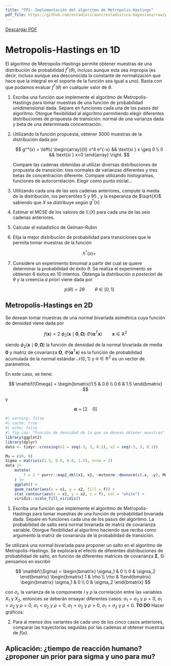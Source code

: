 ```yaml
---
title: "TP2: Implementación del algoritmo de Metropolis-Hastings"
pdf_file: https://github.com/estadisticaunr/estadistica-bayesiana/raw/pdf/trabajos_practicos/02_tp2.pdf
---
```


::: {.content-visible when-format="html"}
[Descargar PDF](%7B%7B%3C%20meta%20pdf_file%20%3E%7D%7D)
:::

# Metropolis-Hastings en 1D

El algoritmo de Metropolis-Hastings permite obtener muestras de una distribución de probabilidad $f^*(\theta)$, incluso aunque esta sea impropia (es decir, incluso aunque sea desconocida la constante de normalización que hace que la integral en el soporte de la función sea igual a uno). Basta con que podamos evaluar $f^*(\theta)$ en cualquier valor de $\theta$.

1.  Escriba una función que implemente el algoritmo de Metropolis-Hastings para tomar muestras de una función de probabilidad unidimensional dada. Separe en funciones cada una de los pasos del algoritmo. Otorgue flexibilidad al algoritmo permitiendo elegir diferentes distribuciones de propuesta de transición: normal de una varianza dada y beta de una determinada concentración.

2.  Utilizando la función propuesta, obtener 3000 muestras de la distribución dada por

    $$
    g^*(x) = 
    \left\{
    \begin{array}{ll}
        x^4 e^{-x} && \text{si } x \geq 0 \\
        0 && \text{si } x<0
        \end{array}
    \right.
    $$

    Compare las cadenas obtenidas al utilizar diversas distribuciones de propuesta de transición: tres normales de varianzas diferentes y tres betas de concentración diferente. Compare utilizando histogramas, funciones de autocorrelación. Elegir como punto inicial...

3.  Utilizando cada una de las seis cadenas anteriores, compute la media de la distribución, los percentiles 5 y 95 , y la esperanza de $\sqrt{X}$ sabiendo que $X$ se distribuye según $g^*(x)$

4.  Estimar el MCSE de los valores de $\mathbb{E}(X)$ para cada una de las seis cadenas anteriores.

5.  Calcular el estadístico de Gelman-Rubin

    <!--# https://bookdown.org/rdpeng/advstatcomp/monitoring-convergence.html -->

6.  Elija la mejor distribución de probabilidad para transiciones que le permita tomar muestras de la función

    $$
    h^*(x) = 
    $$

7.  Considere un experimento binomial a partir del cual se quiere determinar la probabilidad de éxito $\theta$. Se realiza el experimento se obtienen 6 éxitos en 10 intentos. Obtenga la distribución *a posteriori* de $\theta$ y la creencia *a priori* viene dada por

    $$
    p(\theta) = 2 \theta \qquad \theta \in [0,1]
    $$

## Metropolis-Hastings en 2D

Se desean tomar muestras de una normal bivariada asimétrica cuya función de densidad viene dada por

$$
f(\mathbf{x}) = 2\ \phi_2(\mathbf{x}\mid\mathbf{0},\mathbf{\Omega})\ \Phi(\mathbf{\alpha}^T\mathbf{x}) \qquad \mathbf{x} \in \mathbb{R}^2
$$

siendo $\phi_2(\mathbf{x}\mid\mathbf{0},\mathbf{\Omega})$ la función de densidad de la normal bivariada de media $\mathbf{0}$ y matriz de covarianza $\mathbf{\Omega}$, $\Phi(\mathbf{\alpha}^T\mathbf{x})$ es la función de probabilidad acumulada de la normal estándar $\mathcal{N}(0,1)$ y $\alpha\in\mathbb{R}^2$ es un vector de parámetros.

<!--# http://gregorygundersen.com/blog/2020/12/29/multivariate-skew-normal/ -->

En este caso, se tiene:

$$
\mathbf{\Omega} = \begin{bmatrix}1.5 & 0.6 \\ 0.6 & 1.5 \end{bmatrix}
$$

y

$$
\mathbf{\alpha} = [2\quad 0]
$$

```r
#| warning: false
#| cache: true
#| echo: false
#| fig.cap: "Función de densidad de la que se desean obtener muestras"
library(ggplot2)
library(dplyr)
data <- tidyr::crossing(x1 = seq(-3, 3, 0.1), x2 = seq(-3, 3, 0.1))

Mu = c(0, 0)
Sigma = matrix(c(1.5, 0.6, 0.6, 1.5), nrow = 2)
data |>
    mutate(
        f = 2 * purrr::map2_dbl(x1, x2, ~mvtnorm::dmvnorm(c(.x, .y), Mu, Sigma)) * pnorm(x1 * 2 + x2 * 0)
    ) |>
    ggplot() + 
    geom_raster(aes(x = x1, y = x2, fill = f)) +
    stat_contour(aes(x = x1, y = x2, z = f), col = "white") +
    viridis::scale_fill_viridis()
```

1.  Escriba una función que implemente el algoritmo de Metropolis-Hastings para tomar muestras de una función de probabilidad bivariada dada. Separe en funciones cada una de los pasos del algoritmo. La probabilidad de salto será normal bivariada de matriz de covarianza variable. Otorgue flexibilidad al algoritmo haciendo que reciba como argumento la matriz de covarianza de la probabilidad de transición.

Se utilizará una normal bivariada para proponer un salto en el algoritmo de Metropolis-Hastings. Se explorará el efecto de diferentes distribuciones de probabilidad de salto, en función de diferentes matrices de covarianza $\mathbf{\Sigma}$. Si pensamos en escribir

$$
\mathbf{\Sigma} = \begin{bmatrix} \sigma_1 & 0 \\ 0 & \sigma_2 \end{bmatrix} \begin{bmatrix} 1 & \rho \\ \rho & 1\end{bmatrix}  \begin{bmatrix} \sigma_1 & 0 \\ 0 & \sigma_2 \end{bmatrix}
$$

con $\sigma_i$, la varianza de la componente $i$ y $\rho$ la correlación entre las variables $X_1$ y $X_2$, entonces se deberán ensayar diferentes casos: $\sigma_1=\sigma_2$ y $\rho = 0$, $\sigma_1 > \sigma_2$ y $\rho=0$, $\sigma_1<\sigma_2$ y $\rho =0$, $\sigma_1=\sigma_2$ y $\rho > 0$, $\sigma_1=\sigma_2$ y $\rho < 0$. **TO DO** Hacer gráficos:

2.  Para al menos dos variantes de cada uno de los cinco casos anteriores, comparar las trayectorias seguidas por las cadenas al obtener muestras de $f(x)$.

## Aplicación: ¿tiempo de reacción humano? ¿proponer un prior para sigma y uno para mu?
